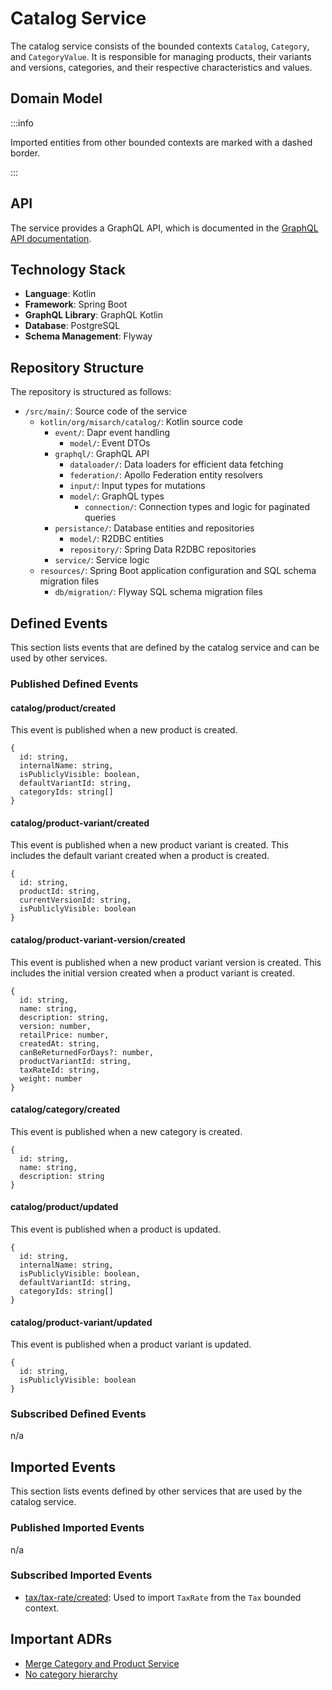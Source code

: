 
# Catalog Service

The catalog service consists of the bounded contexts `Catalog`, `Category`, and `CategoryValue`.
It is responsible for managing products, their variants and versions, categories, and their respective characteristics and values.

## Domain Model

<CustomImage path="/renderedDiagrams/catalogDomainModel" width="1240.06640625" height="946.625" />

:::info

Imported entities from other bounded contexts are marked with a dashed border.

:::

## API

The service provides a GraphQL API, which is documented in the [GraphQL API documentation](/docs/graphql/catalog).

## Technology Stack

- **Language**: Kotlin
- **Framework**: Spring Boot
- **GraphQL Library**: GraphQL Kotlin
- **Database**: PostgreSQL
- **Schema Management**: Flyway

## Repository Structure

The repository is structured as follows:

<div className="repository-structure" >

- `/src/main/`: Source code of the service
  - `kotlin/org/misarch/catalog/`: Kotlin source code
    - `event/`: Dapr event handling
      - `model/`: Event DTOs
    - `graphql/`: GraphQL API
      - `dataloader/`: Data loaders for efficient data fetching
      - `federation/`: Apollo Federation entity resolvers
      - `input/`: Input types for mutations
      - `model/`: GraphQL types
        - `connection/`: Connection types and logic for paginated queries
    - `persistance/`: Database entities and repositories
      - `model/`: R2DBC entities
      - `repository/`: Spring Data R2DBC repositories
    - `service/`: Service logic
  - `resources/`: Spring Boot application configuration and SQL schema migration files
    - `db/migration/`: Flyway SQL schema migration files

</div>

## Defined Events

This section lists events that are defined by the catalog service and can be used by other services.

### Published Defined Events

#### catalog/product/created

This event is published when a new product is created.

```tsx
{
  id: string,
  internalName: string,
  isPubliclyVisible: boolean,
  defaultVariantId: string,
  categoryIds: string[]
}
```

#### catalog/product-variant/created

This event is published when a new product variant is created.
This includes the default variant created when a product is created.

```tsx
{
  id: string,
  productId: string,
  currentVersionId: string,
  isPubliclyVisible: boolean
}
```

#### catalog/product-variant-version/created

This event is published when a new product variant version is created.
This includes the initial version created when a product variant is created.

```tsx
{
  id: string,
  name: string,
  description: string,
  version: number,
  retailPrice: number,
  createdAt: string,
  canBeReturnedForDays?: number,
  productVariantId: string,
  taxRateId: string,
  weight: number
}
```

#### catalog/category/created

This event is published when a new category is created.

```tsx
{
  id: string,
  name: string,
  description: string
}
```

#### catalog/product/updated

This event is published when a product is updated.

```tsx
{
  id: string,
  internalName: string,
  isPubliclyVisible: boolean,
  defaultVariantId: string,
  categoryIds: string[]
}
```

#### catalog/product-variant/updated

This event is published when a product variant is updated.

```tsx
{
  id: string,
  isPubliclyVisible: boolean
}
```

### Subscribed Defined Events

n/a

## Imported Events

This section lists events defined by other services that are used by the catalog service.

### Published Imported Events

n/a

### Subscribed Imported Events

- [tax/tax-rate/created](/docs/docs/dev-manuals/services/tax#taxtax-rate-versioncreated): Used to import `TaxRate` from the `Tax` bounded context.

## Important ADRs

- [Merge Category and Product Service](/docs/docs/dev-manuals/adr/merge-category-and-product-service)
- [No category hierarchy](/docs/docs/dev-manuals/adr/no-category-hierarchy)
